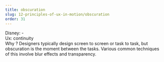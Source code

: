 ```yaml
---
title: obscuration
slug: 12-principles-of-ux-in-motion/obscuration
order: 31
---
```


<SlideTemplate title="Principle 9: Obscuration">

Disney: -  
Ux: continuity  
Why ? Designers typically design screen to screen or task to task, but obscuration is the moment between the tasks. Various common techniques of this involve blur effects and transparency.  

</SlideTemplate>
